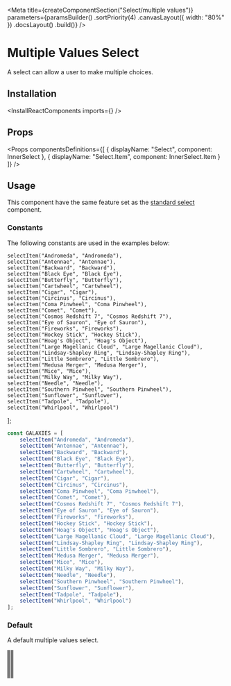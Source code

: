 
<Meta
    title={createComponentSection("Select/multiple values")}
    parameters={paramsBuilder()
        .sortPriority(4)
        .canvasLayout({ width: "80%" })
        .docsLayout(<ReactComponentsLayout semanticPath="/modules/dropdown" />)
        .build()}
/>

# Multiple Values Select

A select can allow a user to make multiple choices.

## Installation

<InstallReactComponents imports={<Imports />} />

## Props

<HocWarning componentName="Dropdown" semanticPath="/modules/dropdown" />

<Props
    componentsDefinitions={[
        { displayName: "Select", component: InnerSelect },
        { displayName: "Select.Item", component: InnerSelect.Item }
    ]}
/>

## Usage

<WarningMessage>
    This component have the same feature set as the <a href="?path=/docs/components-select-standard--default-story">standard select</a> component.
</WarningMessage>

### Constants

The following constants are used in the examples below:

    selectItem("Andromeda", "Andromeda"),
    selectItem("Antennae", "Antennae"),
    selectItem("Backward", "Backward"),
    selectItem("Black Eye", "Black Eye"),
    selectItem("Butterfly", "Butterfly"),
    selectItem("Cartwheel", "Cartwheel"),
    selectItem("Cigar", "Cigar"),
    selectItem("Circinus", "Circinus"),
    selectItem("Coma Pinwheel", "Coma Pinwheel"),
    selectItem("Comet", "Comet"),
    selectItem("Cosmos Redshift 7", "Cosmos Redshift 7"),
    selectItem("Eye of Sauron", "Eye of Sauron"),
    selectItem("Fireworks", "Fireworks"),
    selectItem("Hockey Stick", "Hockey Stick"),
    selectItem("Hoag's Object", "Hoag's Object"),
    selectItem("Large Magellanic Cloud", "Large Magellanic Cloud"),
    selectItem("Lindsay-Shapley Ring", "Lindsay-Shapley Ring"),
    selectItem("Little Sombrero", "Little Sombrero"),
    selectItem("Medusa Merger", "Medusa Merger"),
    selectItem("Mice", "Mice"),
    selectItem("Milky Way", "Milky Way"),
    selectItem("Needle", "Needle"),
    selectItem("Southern Pinwheel", "Southern Pinwheel"),
    selectItem("Sunflower", "Sunflower"),
    selectItem("Tadpole", "Tadpole"),
    selectItem("Whirlpool", "Whirlpool")
];

```javascript dark
const GALAXIES = [
    selectItem("Andromeda", "Andromeda"),
    selectItem("Antennae", "Antennae"),
    selectItem("Backward", "Backward"),
    selectItem("Black Eye", "Black Eye"),
    selectItem("Butterfly", "Butterfly"),
    selectItem("Cartwheel", "Cartwheel"),
    selectItem("Cigar", "Cigar"),
    selectItem("Circinus", "Circinus"),
    selectItem("Coma Pinwheel", "Coma Pinwheel"),
    selectItem("Comet", "Comet"),
    selectItem("Cosmos Redshift 7", "Cosmos Redshift 7"),
    selectItem("Eye of Sauron", "Eye of Sauron"),
    selectItem("Fireworks", "Fireworks"),
    selectItem("Hockey Stick", "Hockey Stick"),
    selectItem("Hoag's Object", "Hoag's Object"),
    selectItem("Large Magellanic Cloud", "Large Magellanic Cloud"),
    selectItem("Lindsay-Shapley Ring", "Lindsay-Shapley Ring"),
    selectItem("Little Sombrero", "Little Sombrero"),
    selectItem("Medusa Merger", "Medusa Merger"),
    selectItem("Mice", "Mice"),
    selectItem("Milky Way", "Milky Way"),
    selectItem("Needle", "Needle"),
    selectItem("Southern Pinwheel", "Southern Pinwheel"),
    selectItem("Sunflower", "Sunflower"),
    selectItem("Tadpole", "Tadpole"),
    selectItem("Whirlpool", "Whirlpool")
];
```

### Default

A default multiple values select.

<Preview>
    <Story name="default">
        <Select
            multiple
            options={GALAXIES}
        />
    </Story>
</Preview>

### Selected values

A multiple values select can have initial values. _Dont forget to specify values has an array_.

<Preview>
    <Story name="selected values">
        <Select
            multiple
            defaultValue={["Comet"]}
            options={GALAXIES}
        />
    </Story>
</Preview>

### Icon

A multiple values select can display an [icon](?path=/docs/materials-icons--page) before it's content.

<Preview>
    <Story name="icon">
        <Select
            placeholder="Select a galaxy"
            multiple
            icon={<MagnifierIcon />}
            options={GALAXIES}
        />
    </Story>
</Preview>

### Disabled

A multiple values select can be disabled.

<Preview>
    <Story name="disabled">
        <Select
            placeholder="Select a galaxy"
            multiple
            disabled
            options={GALAXIES}
        />
    </Story>
</Preview>

### Fluid

A multiple values select can take all the space available.

<Preview>
    <Story name="fluid">
        <Select
            placeholder="Select a galaxy"
            multiple
            fluid
            options={GALAXIES}
        />
    </Story>
</Preview>

### Loading

A multiple values select can show that it is currently loading data.

<Preview>
    <Story name="loading">
        <Select
            placeholder="Select a galaxy"
            multiple
            loading
            options={GALAXIES}
        />
    </Story>
</Preview>

### Searchable

A multiple values select can be searchable.

<Preview>
    <Story name="searchable">
        <Select
            placeholder="Select a galaxy"
            multiple
            search
            options={GALAXIES}
        />
    </Story>
</Preview>

<Story
    name="autofocus"
    parameters={paramsBuilder()
        .excludeFromDocs()
        .build()}
>
    <div className="flex items-space-between">
        <Select autofocus multiple placeholder="Select a galaxy" options={GALAXIES} />
        <Select autofocus multiple disabled placeholder="Select a galaxy" options={GALAXIES} />
    </div>
</Story>

<Story
    name="autofocus delay"
    parameters={paramsBuilder()
        .excludeFromDocs()
        .build()}
>
    <div className="flex items-space-between">
        <Select autofocus autofocusDelay={500} multiple placeholder="Select a galaxy" options={GALAXIES} />
        <Select autofocus disabled autofocusDelay={500} multiple placeholder="Select a galaxy" options={GALAXIES} />
    </div>
</Story>

<Story
    name="ref"
    parameters={paramsBuilder()
        .excludeFromDocs()
        .build()}
>
    <RefLogger component={<Select multiple options={GALAXIES} />} />
</Story>
